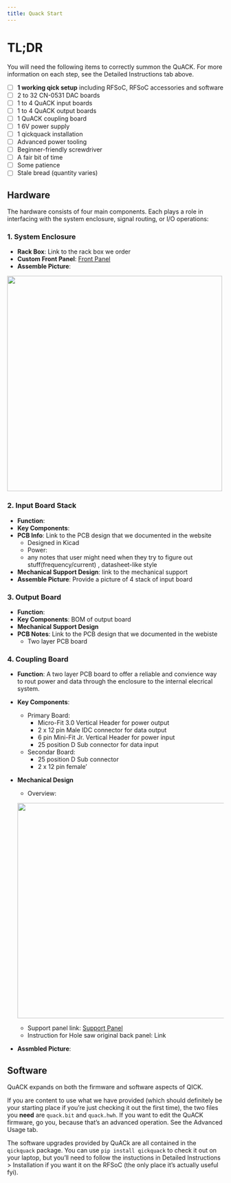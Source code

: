```yaml
---
title: Quack Start
---
```


# TL;DR
You will need the following items to correctly summon the QuACK. For more information on each step, see the Detailed Instructions tab above.

- [ ] **1 working qick setup** including RFSoC, RFSoC accessories and software
- [ ] 2 to 32 CN-0531 DAC boards
- [ ] 1 to 4 QuACK input boards
- [ ] 1 to 4 QuACK output boards
- [ ] 1 QuACK coupling board
- [ ] 1 6V power supply
- [ ] 1 qickquack installation
- [ ] Advanced power tooling
- [ ] Beginner-friendly screwdriver
- [ ] A fair bit of time
- [ ] Some patience
- [ ] Stale bread (quantity varies)
 

## Hardware

The hardware consists of four main components. Each plays a role in interfacing with the system enclosure, signal routing, or I/O operations:

### 1. System Enclosure
- **Rack Box**: Link to the rack box we order
- **Custom Front Panel**: [Front Panel](#sec-custom-panels)
- **Assemble Picture**: 

![](images/enclosure.jpg){fig-align="center" fig-cap="Rack Box with Front Panel Assemble" width=500}

### 2. Input Board Stack
- **Function**: 
- **Key Components**: 
- **PCB Info**: Link to the PCB design that we documented in the website
  - Designed in Kicad
  - Power: 
  - any notes that user might need when they try to figure out stuff(frequency/current) , datasheet-like style
- **Mechanical Support Design**: link to the mechanical support
- **Assemble Picture**: Provide a picture of 4 stack of input board

### 3. Output Board
- **Function**: 
- **Key Components**: BOM of output board
- **Mechanical Support Design**
- **PCB Notes**: Link to the PCB design that we documented in the webiste
  - Two layer PCB board

### 4. Coupling Board
- **Function**: A two layer PCB board to offer a reliable and convience way to rout power and data through the enclosure to the internal elecrical system.
- **Key Components**:
  - Primary Board:
    - Micro-Fit 3.0 Vertical Header for power output
    - 2 x 12 pin Male IDC connector for data output
    - 6 pin Mini-Fit Jr. Vertical Header for power input
    - 25 position D Sub connector for data input
  - Secondar Board: 
    - 25 position D Sub connector
    - 2 x 12 pin female'
- **Mechanical Design**
    - Overview:

    ![](images/coupling_board_design.png){fig-align="center" fig-cap="Coupling Board Overview" width=500}

    - Support panel link: [Support Panel](#sec-custom-panels)
    - Instruction for Hole saw original back panel: Link
- **Assmbled Picture**:


## Software
QuACK expands on both the firmware and software aspects of QICK. 

If you are content to use what we have provided (which should definitely be your starting place if you're just checking it out the first time), the two files you **need** are `quack.bit` and `quack.hwh`. If you want to edit the QuACK firmware, go you, because that's an advanced operation. See the Advanced Usage tab. 

The software upgrades provided by QuACk are all contained in the `qickquack` package. You can use `pip install qickquack` to check it out on your laptop, but you'll need to follow the instuctions in Detailed Instructions > Installation if you want it on the RFSoC (the only place it's actually useful fyi).

